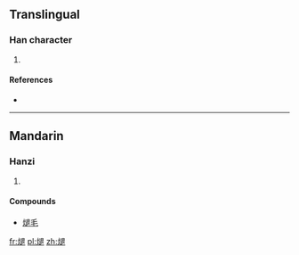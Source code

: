 ==Translingual==

===Han character===
{{Han char|rn=86|rad=火|as=09|sn=13|four=|canj=火卜日女 (FYAV)}}

# {{defn|Han|sort=火09}}

====References====
* {{Han ref|kx=0678.190|dkj=19266|dj=1090.110|hdz=32225.100|uh=717A|ud=29050}}

----

==Mandarin==

===Hanzi===
{{cmn-hanzi|pin=[[tuì]] ([[tui4]])|wg=t'ui<sup>4</sup>}}

# {{defn|Mandarin|sort=火09}}

====Compounds====
* [[煺毛]]

[[fr:煺]]
[[pl:煺]]
[[zh:煺]]